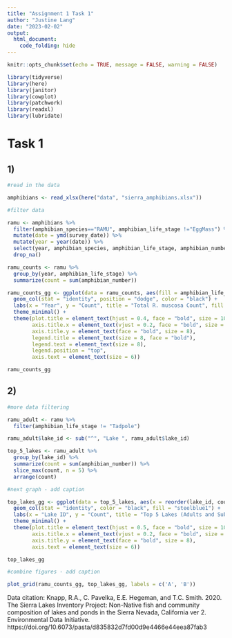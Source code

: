 ```yaml
---
title: "Assignment 1 Task 1"
author: "Justine Lang"
date: "2023-02-02"
output: 
  html_document: 
    code_folding: hide
---
```


```r
knitr::opts_chunk$set(echo = TRUE, message = FALSE, warning = FALSE)

library(tidyverse)
library(here)
library(janitor)
library(cowplot)
library(patchwork)
library(readxl)
library(lubridate)
```

# Task 1

## 1)

```r
#read in the data

amphibians <- read_xlsx(here("data", "sierra_amphibians.xlsx"))
```

```r
#filter data

ramu <- amphibians %>% 
  filter(amphibian_species=="RAMU", amphibian_life_stage !="EggMass") %>%
  mutate(date = ymd(survey_date)) %>% 
  mutate(year = year(date)) %>% 
  select(year, amphibian_species, amphibian_life_stage, amphibian_number, lake_id, amphibian_location) %>% 
  drop_na()

ramu_counts <- ramu %>% 
  group_by(year, amphibian_life_stage) %>% 
  summarize(count = sum(amphibian_number))
```

```r

ramu_counts_gg <- ggplot(data = ramu_counts, aes(fill = amphibian_life_stage, x = year, y = count, color = amphibian_life_stage)) +
  geom_col(stat = "identity", position = "dodge", color = "black") +
  labs(x = "Year", y = "Count", title = "Total R. muscosa Count", fill = "Life Stage") +
  theme_minimal() +
  theme(plot.title = element_text(hjust = 0.4, face = "bold", size = 10),
        axis.title.x = element_text(vjust = 0.2, face = "bold", size = 8),
        axis.title.y = element_text(face = "bold", size = 8),
        legend.title = element_text(size = 8, face = "bold"),
        legend.text = element_text(size = 8),
        legend.position = "top",
        axis.text = element_text(size = 6))

ramu_counts_gg
```


## 2)

```r
#more data filtering

ramu_adult <- ramu %>% 
  filter(amphibian_life_stage != "Tadpole")

ramu_adult$lake_id <- sub("^", "Lake ", ramu_adult$lake_id)

top_5_lakes <- ramu_adult %>% 
  group_by(lake_id) %>% 
  summarize(count = sum(amphibian_number)) %>% 
  slice_max(count, n = 5) %>% 
  arrange(count)
```

```r

#next graph - add caption

top_lakes_gg <- ggplot(data = top_5_lakes, aes(x = reorder(lake_id, count), y = count)) +
  geom_col(stat = "identity", color = "black", fill = "steelblue1") +
  labs(x = "Lake ID", y = "Count", title = "Top 5 Lakes (Adults and Subadults)") +
  theme_minimal() +
  theme(plot.title = element_text(hjust = 0.5, face = "bold", size = 10),
        axis.title.x = element_text(vjust = 0.2, face = "bold", size = 8),
        axis.title.y = element_text(face = "bold", size = 8),
        axis.text = element_text(size = 6))

top_lakes_gg
```

```r

#combine figures - add caption

plot_grid(ramu_counts_gg, top_lakes_gg, labels = c('A', 'B'))
```


Data citation: Knapp, R.A., C. Pavelka, E.E. Hegeman, and T.C. Smith. 2020. The Sierra Lakes
Inventory Project: Non-Native fish and community composition of lakes and ponds in the Sierra
Nevada, California ver 2. Environmental Data Initiative.
https://doi.org/10.6073/pasta/d835832d7fd00d9e4466e44eea87fab3


